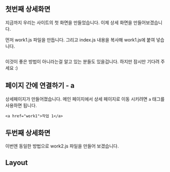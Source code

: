 

## 첫번째 상세화면
지금까지 우리는 사이트의 첫 화면을 만들었습니다.
이제 상세 화면을 만들어보겠습니다.

먼저 work1.js 파일을 만듭니다.
그리고 index.js 내용을 복사해 work1.js에 붙여 넣습니다.

```
```

이것이 좋은 방법이 아니라는걸 알고 있는 분들도 있을겁니다. 하지만 잠시만 기다려 주세요 :)


## 페이지 간에 연결하기 - a
상세페이지가 만들어졌습니다.
메인 페이지에서 상세 페이지로 이동 시키려면 ```a``` 태그를 사용하면 됩니다.
```
<a href="work1">작업 1</a>
```

## 두번째 상세화면
이번엔 동일한 방법으로 work2.js 파일을 만들어 보겠습니다.


## Layout

